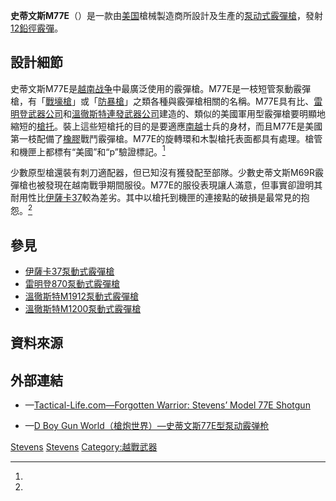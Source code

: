 {{noteTA
|G1=軍事
|G2=長度單位
|G3=Firearms
}}
{{Infobox Weapon
|name= 史蒂文斯M77E<br />{{Lang|en|Stevens Model 77E}}
|image= 
|image_size= 300px
|caption= 
|origin= {{flagcountry|United States}}<ref name="nra">Canfield, Bruce N. "Combat Shotguns of the Vietnam War" ''[[American_Rifleman|American Rifleman]]'' March 2002 pp.44-47&92-95</ref>
|type= [[泵动式|泵动式]][[霰彈槍|霰彈槍]]<ref name="nra"/>
<!-- Type selection -->
|is_ranged= yes
|is_bladed= 
|is_explosive= 
|is_artillery= 
|is_vehicle= 
|is_missile= 
|is_UK= 
<!-- Service history -->
|service= 
|used_by= -{}-
* [[越南共和國陸軍|越南共和國陸軍]]<ref name="nra"/>
* [[美国陆军|美国陆军]]<ref name="nra"/>
* [[美国海军陆战队|美国海军陆战队]]<ref name="nra"/>
|wars= [[越南战争|越南战争]]<ref name="nra"/>
<!-- Production history -->
|designer= {{Link-en|史蒂文斯武器公司|Stevens Arms}}（Stevens Arms）<ref name="nra"/>
|design_date= 
|manufacturer= 
|unit_cost= 
|production_date= 1963年<ref name="nra"/>—？
|number= 69,700枝<ref>DK Publishing (Dorling Kindersley) ''Gun'' Penguin (2012) ISBN 146540354X p.253</ref>
|variants= 
<!-- General specifications -->
|spec_label= 
|weight= 
|length= 
|part_length= 508[[毫米|毫米]]（20[[英寸|英寸]]）<ref name="nra"/>
|width= 
|height= 
|diameter= 
|crew= 
<!-- Ranged weapon specifications -->
|cartridge= [[霰彈|12鉛徑霰彈]]<ref name="nra"/>
|caliber= 18.53×69.85毫米（.12×2.75英吋）
|barrels= 1根，[[滑膛槍炮|滑膛]]
|action= [[泵动式|泵动式]]<ref name="nra"/>
|mode= {{Link-en|連發步槍|repeating rifle|連發}}
|rate= 
|velocity= 
|range= 50[[米_(单位)|公尺]]（54.68[[码|码]]，164.04[[英尺|英尺]]）
|max_range= 
|feed= 4發內置式[[彈匣#管式彈倉|管式彈倉]]
|sights= 
<!-- 火炮規格 -->
|breech= 
|recoil= 
|carriage= 
|elevation= 
|traverse= 
<!-- 刃器規格 --> 
|blade_type= 
|hilt_type= 
|sheath_type= 
|head_type= 
|haft_type= 
<!-- 爆炸物內填炸藥規格 --> 
|filling= 
|filling_weight= 
|detonation= 
|yield= 
<!-- 車輛/飛彈規格 -->
|armour= 
|primary_armament= 
|secondary_arament= 
|engine= 
|engine_power= 
|transmission= 
|payload_capacity= 
|fuel_capacity= 
|pw_ratio= 
|suspension= 
|clearance= 
|vehicle_range= 
|speed= 
|guidance= 
|steering= 
<!-- Missiles only -->
|wingspan= 
|propellant= 
|ceiling= 
|altitude= 
|depth= 
|boost= 
|accuracy= 
|launch_platform= 
|transport= 
}}

'''史蒂文斯M77E'''（{{Lang-en|Stevens Model 77E}}）是一款由[[美国|美国]]槍械製造商{{Link-en|史蒂文斯武器公司|Stevens Arms}}所設計及生產的[[泵动式|泵动式]][[霰彈槍|霰彈槍]]，發射[[霰彈|12鉛徑霰彈]]。

== 設計細節 ==
史蒂文斯M77E是[[越南战争|越南战争]]中最廣泛使用的霰彈槍。M77E是一枝短管泵動霰彈槍，有「[[戰鬥霰彈槍|戰壕槍]]」或「[[鎮暴霰彈槍|防暴槍]]」之類各種與霰彈槍相關的名稱。M77E具有比{{Link-en|伊薩卡槍械公司|Ithaca Gun Company}}、[[雷明登武器公司|雷明登武器公司]]和[[溫徹斯特連發武器公司|溫徹斯特連發武器公司]]建造的、類似的美國軍用型霰彈槍要明顯地縮短的[[槍托|槍托]]。裝上這些短槍托的目的是要適應[[越南共和国|南越]]士兵的身材，而且M77E是美國第一枝配備了[[橡膠|橡膠]]{{Link-en|緩衝墊|Recoil pad}}戰鬥霰彈槍。M77E的{{Link-en|槍背帶|Sling (firearms)}}旋轉環和木製槍托表面都具有{{Link-en|磷化|Parkerizing}}處理。槍管和機匣上都標有“美國”和“p”驗證標記。<ref name="nra"/>

少數原型槍還裝有刺刀適配器，但已知沒有獲發配至部隊。少數史蒂文斯M69R霰彈槍也被發現在越南戰爭期間服役。M77E的服役表現讓人滿意，但事實卻證明其耐用性比[[伊薩卡37泵動式霰彈槍|伊薩卡37]]較為差劣。其中以槍托到機匣的連接點的破損是最常見的抱怨。<ref name="nra"/>

== 參見 ==
* [[伊薩卡37泵動式霰彈槍|伊薩卡37泵動式霰彈槍]]
* [[雷明登870泵動式霰彈槍|雷明登870泵動式霰彈槍]]
* [[溫徹斯特M1912泵動式霰彈槍|溫徹斯特M1912泵動式霰彈槍]]
* [[溫徹斯特M1200泵動式霰彈槍|溫徹斯特M1200泵動式霰彈槍]]

== 資料來源 ==
{{Reflist}}
<!-- == 參考文獻 ==
{{refbegin|2}}
{{refend}} -->
== 外部連結 ==
* {{en icon}}—[http://www.tactical-life.com/firearms/stevens-model-77e-shotgun/#ms16-77e-lead Tactical-Life.com—Forgotten Warrior: Stevens’ Model 77E Shotgun ]{{Wayback|url=http://www.tactical-life.com/firearms/stevens-model-77e-shotgun/#ms16-77e-lead |date=20151224214031 }}
* {{zh-hans icon}}—[http://pewpewpew.work/usa/savage/shotgun/69r77e.htm D Boy Gun World（槍炮世界）—史蒂文斯77E型泵动霰弹枪]{{Wayback|url=http://pewpewpew.work/usa/savage/shotgun/69r77e.htm |date=20200321110359 }}

[[Category:泵动式霰彈槍|Stevens]]
[[Category:美國霰彈槍|Stevens]]
[[Category:越戰武器|Category:越戰武器]]